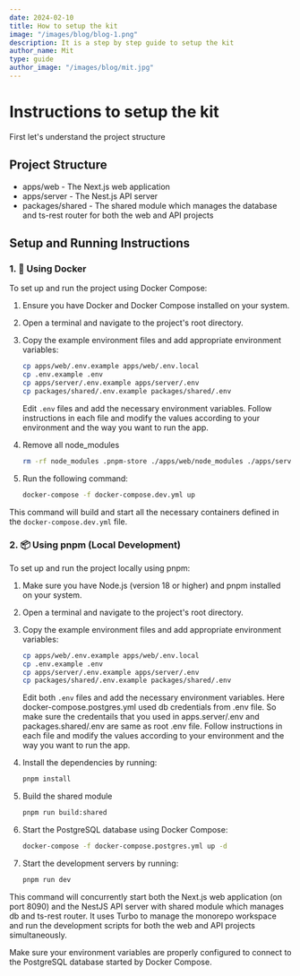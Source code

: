 ```yaml
---
date: 2024-02-10
title: How to setup the kit
image: "/images/blog/blog-1.png"
description: It is a step by step guide to setup the kit
author_name: Mit
type: guide
author_image: "/images/blog/mit.jpg"
---
```


# Instructions to setup the kit

First let's understand the project structure


## Project Structure

- apps/web - The Next.js web application
- apps/server - The Nest.js API server
- packages/shared - The shared module which manages the database and ts-rest router for both the web and API projects

## Setup and Running Instructions

### 1. 🐳 Using Docker

To set up and run the project using Docker Compose:

1. Ensure you have Docker and Docker Compose installed on your system.
2. Open a terminal and navigate to the project's root directory.
3. Copy the example environment files and add appropriate environment variables:

   ```bash
   cp apps/web/.env.example apps/web/.env.local
   cp .env.example .env
   cp apps/server/.env.example apps/server/.env
   cp packages/shared/.env.example packages/shared/.env
   ```

   Edit `.env` files and add the necessary environment variables. Follow instructions in each file and modify the values according to your environment and the way you want to run the app.

4. Remove all node_modules

   ```bash
   rm -rf node_modules .pnpm-store ./apps/web/node_modules ./apps/server/node_modules ./packages/shared/node_modules ./apps/server/dist pg_data
   ```

5. Run the following command:

   ```bash
   docker-compose -f docker-compose.dev.yml up
   ```

This command will build and start all the necessary containers defined in the `docker-compose.dev.yml` file.

### 2. 📦 Using pnpm (Local Development)

To set up and run the project locally using pnpm:

1. Make sure you have Node.js (version 18 or higher) and pnpm installed on your system.
2. Open a terminal and navigate to the project's root directory.
3. Copy the example environment files and add appropriate environment variables:

   ```bash
   cp apps/web/.env.example apps/web/.env.local
   cp .env.example .env
   cp apps/server/.env.example apps/server/.env
   cp packages/shared/.env.example packages/shared/.env
   ```

   Edit both `.env` files and add the necessary environment variables. Here docker-compose.postgres.yml used db credentials from .env file. So make sure the credentails that you used in apps.server/.env and packages.shared/.env are same as root .env file. Follow instructions in each file and modify the values according to your environment and the way you want to run the app.

4. Install the dependencies by running:

   ```bash
   pnpm install
   ```

5. Build the shared module

   ```bash
   pnpm run build:shared 
   ```

6. Start the PostgreSQL database using Docker Compose:

   ```bash
   docker-compose -f docker-compose.postgres.yml up -d
   ```

7. Start the development servers by running:

   ```bash
   pnpm run dev
   ```

This command will concurrently start both the Next.js web application (on port 8090) and the NestJS API server with shared module which manages db and ts-rest router. It uses Turbo to manage the monorepo workspace and run the development scripts for both the web and API projects simultaneously.

Make sure your environment variables are properly configured to connect to the PostgreSQL database started by Docker Compose.
